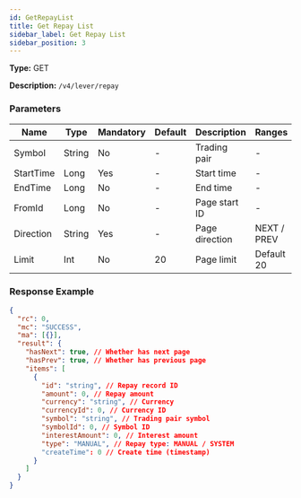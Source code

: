 ```yaml
---
id: GetRepayList
title: Get Repay List
sidebar_label: Get Repay List
sidebar_position: 3
---
```


**Type:** GET

**Description:** `/v4/lever/repay`

### Parameters

| Name      | Type   | Mandatory | Default | Description    | Ranges      |
| --------- | ------ | --------- | ------- | -------------- | ----------- |
| Symbol    | String | No        | -       | Trading pair   | -           |
| StartTime | Long   | Yes       | -       | Start time     | -           |
| EndTime   | Long   | No        | -       | End time       | -           |
| FromId    | Long   | No        | -       | Page start ID  | -           |
| Direction | String | Yes       | -       | Page direction | NEXT / PREV |
| Limit     | Int    | No        | 20      | Page limit     | Default 20  |

### Response Example

```json title="Response"
{
  "rc": 0,
  "mc": "SUCCESS",
  "ma": [{}],
  "result": {
    "hasNext": true, // Whether has next page
    "hasPrev": true, // Whether has previous page
    "items": [
      {
        "id": "string", // Repay record ID
        "amount": 0, // Repay amount
        "currency": "string", // Currency
        "currencyId": 0, // Currency ID
        "symbol": "string", // Trading pair symbol
        "symbolId": 0, // Symbol ID
        "interestAmount": 0, // Interest amount
        "type": "MANUAL", // Repay type: MANUAL / SYSTEM
        "createTime": 0 // Create time (timestamp)
      }
    ]
  }
}
```
